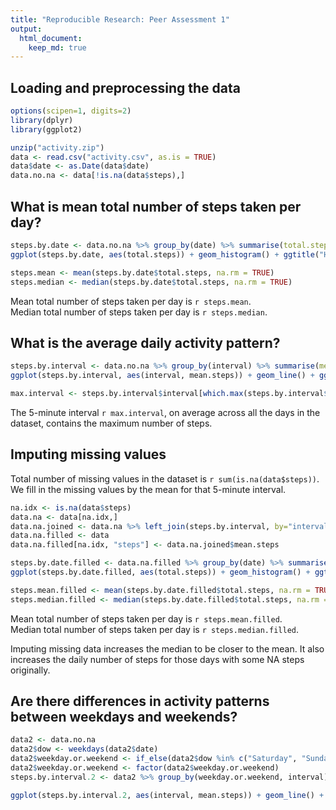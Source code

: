 ```yaml
---
title: "Reproducible Research: Peer Assessment 1"
output: 
  html_document:
    keep_md: true
---
```



## Loading and preprocessing the data
```r
options(scipen=1, digits=2)
library(dplyr)
library(ggplot2)

unzip("activity.zip")
data <- read.csv("activity.csv", as.is = TRUE)
data$date <- as.Date(data$date)
data.no.na <- data[!is.na(data$steps),]
```

## What is mean total number of steps taken per day?
```r
steps.by.date <- data.no.na %>% group_by(date) %>% summarise(total.steps = sum(steps))
ggplot(steps.by.date, aes(total.steps)) + geom_histogram() + ggtitle("Histogram of the Total Number of Steps Taken Each Day")

steps.mean <- mean(steps.by.date$total.steps, na.rm = TRUE)
steps.median <- median(steps.by.date$total.steps, na.rm = TRUE)
```
Mean total number of steps taken per day is `r steps.mean`.  
Median total number of steps taken per day is `r steps.median`.  

## What is the average daily activity pattern?

```r
steps.by.interval <- data.no.na %>% group_by(interval) %>% summarise(mean.steps = mean(steps))
ggplot(steps.by.interval, aes(interval, mean.steps)) + geom_line() + ggtitle("Average Daily Activity Pattern")

max.interval <- steps.by.interval$interval[which.max(steps.by.interval$mean.steps)]
```
The 5-minute interval `r max.interval`, on average across all the days in the dataset, contains the maximum number of steps.

## Imputing missing values

Total number of missing values in the dataset is `r sum(is.na(data$steps))`.
We fill in the missing values by the mean for that 5-minute interval.

```r
na.idx <- is.na(data$steps)
data.na <- data[na.idx,]
data.na.joined <- data.na %>% left_join(steps.by.interval, by="interval")
data.na.filled <- data
data.na.filled[na.idx, "steps"] <- data.na.joined$mean.steps

steps.by.date.filled <- data.na.filled %>% group_by(date) %>% summarise(total.steps = sum(steps))
ggplot(steps.by.date.filled, aes(total.steps)) + geom_histogram() + ggtitle("Histogram of the Total Number of Steps Taken Each Day")

steps.mean.filled <- mean(steps.by.date.filled$total.steps, na.rm = TRUE)
steps.median.filled <- median(steps.by.date.filled$total.steps, na.rm = TRUE)
```
Mean total number of steps taken per day is `r steps.mean.filled`.  
Median total number of steps taken per day is `r steps.median.filled`.

Imputing missing data increases the median to be closer to the mean. It also increases the daily number of steps for those days with some NA steps originally.

## Are there differences in activity patterns between weekdays and weekends?

```r
data2 <- data.no.na
data2$dow <- weekdays(data2$date)
data2$weekday.or.weekend <- if_else(data2$dow %in% c("Saturday", "Sunday"), "Weekend", "Weekday")
data2$weekday.or.weekend <- factor(data2$weekday.or.weekend)
steps.by.interval.2 <- data2 %>% group_by(weekday.or.weekend, interval) %>% summarise(mean.steps=mean(steps))

ggplot(steps.by.interval.2, aes(interval, mean.steps)) + geom_line() + ggtitle("Average Daily Activity Pattern") + facet_grid(weekday.or.weekend ~ .)
```

